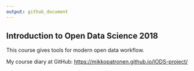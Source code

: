 ```yaml
---
output: github_document
---
```


## Introduction to Open Data Science 2018

This course gives tools for modern open data workflow.


My course diary at GitHub:
<https://mikkopatronen.github.io/IODS-project/>